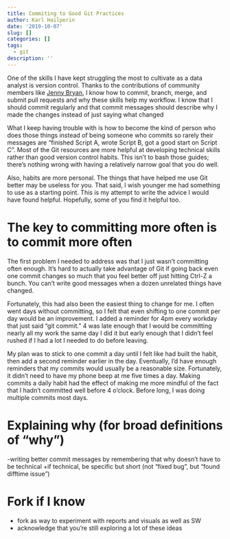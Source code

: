 ```yaml
---
title: Commiting to Good Git Practices
author: Karl Hailperin
date: '2019-10-07'
slug: []
categories: []
tags:
  - git
description: ''
---
```

One of the skills I have kept struggling the most to cultivate as a data analyst 
is version control. Thanks to the contributions of community members like 
[Jenny Bryan](https://happygitwithr.com/), I know how to commit, branch, merge, 
and submit pull requests and why these skills help my workflow. I know that I 
should commit regularly and that commit messages should describe why I made the 
changes instead of just saying what changed

What I keep having trouble with is how to become the kind of person who does those
things instead of being someone who commits so rarely their messages are 
"finished Script A, wrote Script B, got a good start on Script C". Most of the 
Git resources are more helpful at developing technical skills rather than good
version control habits. This isn't to bash those guides; there's nothing wrong
with having a relatively narrow goal that you do well. 

Also, habits are more personal. The things that have helped me use Git better 
may be useless for you. That said, I wish younger me had something to use as a 
starting point. This is my attempt to write the advice I would have found 
helpful. Hopefully, some of you find it helpful too.

# The key to committing more often is to commit more often 

The first problem I needed to address was that I just wasn't committing often 
enough. It's hard to actually take advantage of Git if going back even one 
commit changes so much that you feel better off just hitting Ctrl-Z a bunch. 
You can't write good messages when a dozen unrelated things have changed.

Fortunately, this had also been the easiest thing to change for me. I often 
went days without committing, so I felt that even shifting to one commit per 
day would be an improvement. I added a reminder for 4pm every workday that just 
said "git commit." 4 was late enough that I would be committing nearly all my 
work the same day I did it but early enough that I didn't feel rushed if I had
a lot I needed to do before leaving.

My plan was to stick to one commit a day until I felt like had built the habit, 
then add a second reminder earlier in the day. Eventually, I'd have enough 
reminders that my commits would usually be a reasonable size. Fortunately, it 
didn't need to have my phone beep at me five times a day. Making commits a daily
habit had the effect of making me more mindful of the fact that I hadn't 
committed well before 4 o'clock. Before long, I was doing multiple commits most
days.

# Explaining why (for broad definitions of "why")

-writing better commit messages by remembering that why doesn't have to be technical
  +if technical, be specific but short (not "fixed bug", but "found difftime issue")

# Fork if I know
- fork as way to experiment with reports and visuals as well as SW
- acknowledge that you're still exploring a lot of these ideas
